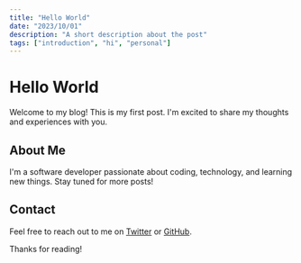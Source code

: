 ```yaml
---
title: "Hello World"
date: "2023/10/01"
description: "A short description about the post"
tags: ["introduction", "hi", "personal"]
---
```


# Hello World

Welcome to my blog! This is my first post. I'm excited to share my thoughts and experiences with you.

## About Me

I'm a software developer passionate about coding, technology, and learning new things. Stay tuned for more posts!

## Contact

Feel free to reach out to me on [Twitter](https://twitter.com/yourhandle) or [GitHub](https://github.com/yourhandle).

Thanks for reading!